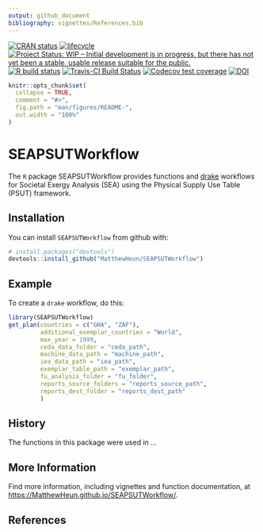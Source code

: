```yaml
---
output: github_document
bibliography: vignettes/References.bib
---
```


<!-- README.md is generated from README.Rmd. Please edit README.Rmd. -->

<!-- badges: start -->
[![CRAN status](https://www.r-pkg.org/badges/version/SEAPSUTWorkflow)](https://cran.r-project.org/package=SEAPSUTWorkflow)
[![lifecycle](https://img.shields.io/badge/lifecycle-experimental-orange.svg)](https://www.tidyverse.org/lifecycle/#experimental)
[![Project Status: WIP – Initial development is in progress, but there has not yet been a stable, usable release suitable for the public.](https://www.repostatus.org/badges/latest/wip.svg)](https://www.repostatus.org/#wip)
[![R build status](https://github.com/MatthewHeun/SEAPSUTWorkflow/workflows/check-master-develop/badge.svg)](https://github.com/MatthewHeun/SEAPSUTWorkflow/actions)
[![Travis-CI Build Status](https://travis-ci.org/MatthewHeun/SEAPSUTWorkflow.svg?branch=master)](https://travis-ci.org/MatthewHeun/SEAPSUTWorkflow)
[![Codecov test coverage](https://codecov.io/gh/EnergyEconomyDecoupling/SEAPSUTWorkflow/branch/master/graph/badge.svg)](https://codecov.io/gh/EnergyEconomyDecoupling/SEAPSUTWorkflow?branch=master)
[![DOI](https://zenodo.org/badge/DOI/10.5281/zenodo.5091720.svg)](https://doi.org/10.5281/zenodo.5091720)
<!-- badges: end -->


```r
knitr::opts_chunk$set(
  collapse = TRUE,
  comment = "#>",
  fig.path = "man/figures/README-",
  out.width = "100%"
)
```


# SEAPSUTWorkflow

The `R` package SEAPSUTWorkflow provides functions and [drake](https://github.com/ropensci/drake) workflows for 
Societal Exergy Analysis (SEA) using the Physical Supply Use Table (PSUT) framework.


## Installation

<!-- You can install the released version of SEAPSUTWorkflow from [CRAN](https://CRAN.R-project.org) with: -->

<!-- ``` r -->
<!-- install.packages("SEAPSUTWorkflow") -->
<!-- ``` -->

<!-- And the development version from [GitHub](https://github.com/) with: -->
You can install `SEAPSUTWorkflow` from github with:

``` r
# install.packages("devtools")
devtools::install_github("MatthewHeun/SEAPSUTWorkflow")
```


## Example

To create a `drake` workflow, do this:

```r
library(SEAPSUTWorkflow)
get_plan(countries = c("GHA", "ZAF"),
         additional_exemplar_countries = "World",
         max_year = 1999,
         ceda_data_folder = "ceda_path",
         machine_data_path = "machine_path",
         iea_data_path = "iea_path",
         exemplar_table_path = "exemplar_path",
         fu_analysis_folder = "fu_folder",
         reports_source_folders = "reports_source_path",
         reports_dest_folder = "reports_dest_path"
         )
```

## History

The functions in this package were used in ...
<!-- [Heun et al. [-@Heun:2018]](https://doi.org/10.1016/j.apenergy.2018.05.109). -->


## More Information

Find more information, including vignettes and function documentation, at 
<https://MatthewHeun.github.io/SEAPSUTWorkflow/>.


## References

